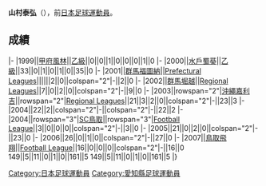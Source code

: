 {{Infobox football biography
|name=山村泰弘
|image=
|fullname=山村泰弘
|birth_date={{Birth date and age|1976|8|18}}
|cityofbirth=[[愛知縣|愛知縣]]
|countryofbirth=[[日本|日本]]
|position=[[後衛_(足球)|後衛]]
|currentclub=
|years=1999<br/>2000<br/>2001-2002<br/>2003-2004<br/>2004-2007<br/>2008-2009<br/>2010-2016
|clubs=[[甲府風林|甲府風林]]<br/>[[水戶蜀葵|水戶蜀葵]]<br/>[[高崎藝術|群馬福圖納/群馬堀越]]<br/>[[沖繩嘉利吉FC|沖繩嘉利吉]]<br/>[[鳥取飛翔|SC鳥取/鳥取飛翔]]<br/>[[SC鳥取夢想|SC鳥取夢想]]<br/>[[岡崎丸安|丸安工業/岡崎丸安]]
|caps(goals)=
|nationalyears=
|nationalteam=
|nationalcaps(goals)=
}}
'''山村泰弘'''（{{Bd|1976年|8月18日||}}），前[[日本|日本]][[足球|足球]][[運動員|運動員]]。

==成績==
{{Football player club statistics 1|YYN}}
{{Football player club statistics 2|JPN|YYN}}
|-
|1999||[[甲府風林|甲府風林]]||[[日本職業足球乙級聯賽|乙級]]||0||0||1||0||0||0||1||0
|-
|2000||[[水戶蜀葵|水戶蜀葵]]||[[日本職業足球乙級聯賽|乙級]]||33||0||1||0||1||0||35||0
|-
|2001||[[高崎藝術|群馬福圖納]]||[[Japanese_Prefectural_Leagues|Prefectural Leagues]]||||||2||0||colspan="2"|-||2||0
|-
|2002||[[高崎藝術|群馬堀越]]||[[Japanese_Regional_Leagues|Regional Leagues]]||7||0||2||0||colspan="2"|-||9||0
|-
|2003||rowspan="2"|[[沖繩嘉利吉FC|沖繩嘉利吉]]||rowspan="2"|[[Japanese_Regional_Leagues|Regional Leagues]]||21||3||2||0||colspan="2"|-||23||3
|-
|2004||22||2||colspan="2"|-||colspan="2"|-||22||2
|-
|2004||rowspan="3"|[[鳥取飛翔|SC鳥取]]||rowspan="3"|[[Japan_Football_League|Football League]]||3||0||0||0||colspan="2"|-||3||0
|-
|2005||21||0||2||0||colspan="2"|-||23||0
|-
|2006||26||0||1||0||colspan="2"|-||27||0
|-
|2007||[[鳥取飛翔|鳥取飛翔]]||[[Japan_Football_League|Football League]]||16||0||0||0||colspan="2"|-||16||0
{{Football player club statistics 3|1|JPN}}149||5||11||0||1||0||161||5
{{Football player club statistics 5}}149||5||11||0||1||0||161||5
|}

{{Japan-sport-bio-stub}}
{{Soccer-player-stub}}
[[Category:日本足球運動員|Category:日本足球運動員]]
[[Category:愛知縣足球運動員|Category:愛知縣足球運動員]]